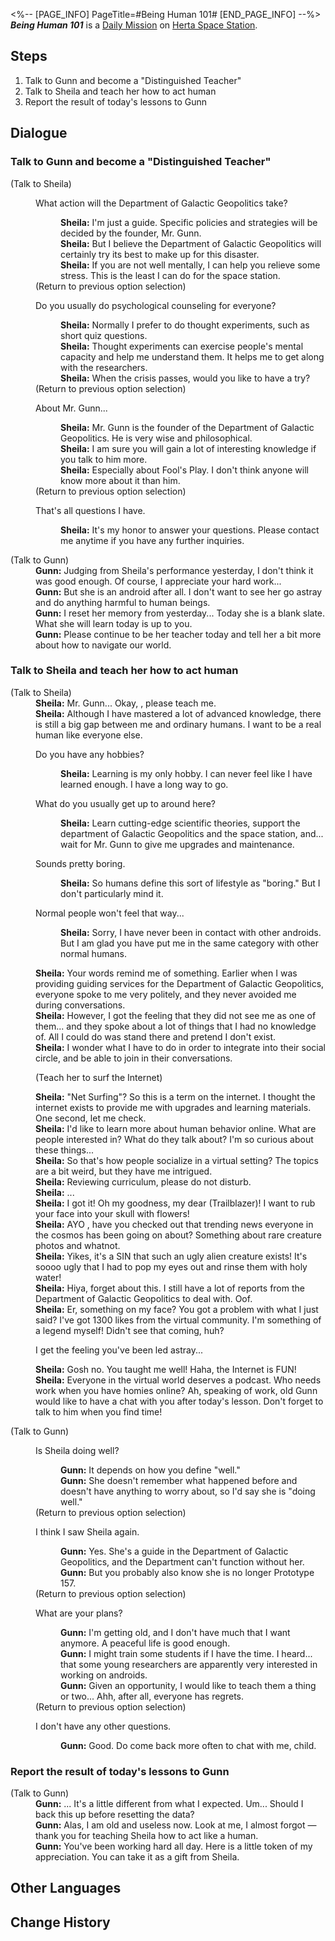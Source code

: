 <%-- [PAGE_INFO]
PageTitle=#Being Human 101#
[END_PAGE_INFO] --%>
{{Stub|Dialogue.}}
{{Mission Infobox
|id            = 3000526
|title         = 
|image         = <!--Mission Being Human 101.png-->
|type          = Daily
|event_name    = 
|chapter       = 
|requirements  = {{subst:void|<!--Unknown: {"Type":"Manual"}-->}}
|summary       = <!--official mission summary from Fate's Atlas-->
|characters    = Gunn; Sheila; Trailblazer
|startLocation = [[Herta Space Station]] - [[Master Control Zone]]
|world         = Herta Space Station
|area          = Master Control Zone
|prev          = 
|next          = 
|rewards       = Credit*5,000
}}
'''''Being Human 101''''' is a [[Daily Mission]] on [[Herta Space Station]].

==Steps==
# Talk to Gunn and become a "Distinguished Teacher"
# Talk to Sheila and teach her how to act human
# Report the result of today's lessons to Gunn

<!--
==Gameplay Notes==

--><!--
==Trial Character==

-->
==Dialogue==
{{Stub Dialogue}}

===Talk to Gunn and become a "Distinguished Teacher"{{subst:void|<!--300052601-->}}===
{{Mission Description|type=daily|location=Master Control Zone|Gunn, the founder of the Department of Galactic Geopolitics, comes to you. He wants you to teach a special student, and you're going to teach her some unique lessons...}}
{{Dialogue Start}}

;(Talk to Sheila)
:{{DIcon|Talk}} What action will the Department of Galactic Geopolitics take?
::'''Sheila:''' I'm just a guide. Specific policies and strategies will be decided by the founder, Mr. Gunn.
::'''Sheila:''' But I believe the Department of Galactic Geopolitics will certainly try its best to make up for this disaster.
::'''Sheila:''' If you are not well mentally, I can help you relieve some stress. This is the least I can do for the space station.
:;(Return to previous option selection)
:{{DIcon|Talk}} Do you usually do psychological counseling for everyone?
::'''Sheila:''' Normally I prefer to do thought experiments, such as short quiz questions.
::'''Sheila:''' Thought experiments can exercise people's mental capacity and help me understand them. It helps me to get along with the researchers.
::'''Sheila:''' When the crisis passes, would you like to have a try?
:;(Return to previous option selection)
:{{DIcon|Talk}} About Mr. Gunn...
::'''Sheila:''' Mr. Gunn is the founder of the Department of Galactic Geopolitics. He is very wise and philosophical.
::'''Sheila:''' I am sure you will gain a lot of interesting knowledge if you talk to him more.
::'''Sheila:''' Especially about Fool's Play. I don't think anyone will know more about it than him.
:;(Return to previous option selection)
:{{DIcon|Exit}} That's all questions I have.
::'''Sheila:''' It's my honor to answer your questions. Please contact me anytime if you have any further inquiries.

;(Talk to Gunn)
:'''Gunn:''' Judging from Sheila's performance yesterday, I don't think it was good enough. Of course, I appreciate your hard work...
:'''Gunn:''' But she is an android after all. I don't want to see her go astray and do anything harmful to human beings.
:'''Gunn:''' I reset her memory from yesterday... Today she is a blank slate. What she will learn today is up to you.
:'''Gunn:''' Please continue to be her teacher today and tell her a bit more about how to navigate our world.
{{Dialogue End}}

===Talk to Sheila and teach her how to act human{{subst:void|<!--300052602-->}}===
{{Mission Description|type=daily|location=Master Control Zone|update|Your student, Sheila, is an android, and you're going to teach her how to act like a human.}}
{{Dialogue Start}}

;(Talk to Sheila)
:'''Sheila:''' Mr. Gunn... Okay, {{MC|m=mister|f=miss}}, please teach me.
:'''Sheila:''' Although I have mastered a lot of advanced knowledge, there is still a big gap between me and ordinary humans. I want to be a real human like everyone else.
:{{DIcon|Arrow}} Do you have any hobbies?
::'''Sheila:''' Learning is my only hobby. I can never feel like I have learned enough. I have a long way to go.
:{{DIcon|Arrow}} What do you usually get up to around here?
::'''Sheila:''' Learn cutting-edge scientific theories, support the department of Galactic Geopolitics and the space station, and... wait for Mr. Gunn to give me upgrades and maintenance.
:{{DIcon|Arrow}} Sounds pretty boring.
::'''Sheila:''' So humans define this sort of lifestyle as "boring." But I don't particularly mind it.
:{{DIcon|Arrow}} Normal people won't feel that way...
::'''Sheila:''' Sorry, I have never been in contact with other androids. But I am glad you have put me in the same category with other normal humans.
:'''Sheila:''' Your words remind me of something. Earlier when I was providing guiding services for the Department of Galactic Geopolitics, everyone spoke to me very politely, and they never avoided me during conversations.
:'''Sheila:''' However, I got the feeling that they did not see me as one of them... and they spoke about a lot of things that I had no knowledge of. All I could do was stand there and pretend I don't exist.
:'''Sheila:''' I wonder what I have to do in order to integrate into their social circle, and be able to join in their conversations.
:{{DIcon|Arrow}} (Teach her to surf the Internet)
:'''Sheila:''' "Net Surfing"? So this is a term on the internet. I thought the internet exists to provide me with upgrades and learning materials. One second, let me check.
:'''Sheila:''' I'd like to learn more about human behavior online. What are people interested in? What do they talk about? I'm so curious about these things...
:'''Sheila:''' So that's how people socialize in a virtual setting? The topics are a bit weird, but they have me intrigued.
:'''Sheila:''' Reviewing curriculum, please do not disturb.
:'''Sheila:''' ...
:'''Sheila:''' I got it! Oh my goodness, my dear (Trailblazer)! I want to rub your face into your skull with flowers!
:'''Sheila:''' AYO {{MC|m=GigaChad|f=GigaChadette}}, have you checked out that trending news everyone in the cosmos has been going on about? Something about rare creature photos and whatnot.
:'''Sheila:''' Yikes, it's a SIN that such an ugly alien creature exists! It's soooo ugly that I had to pop my eyes out and rinse them with holy water!
:'''Sheila:''' Hiya, forget about this. I still have a lot of reports from the Department of Galactic Geopolitics to deal with. Oof.
:'''Sheila:''' Er, something on my face? You got a problem with what I just said? I've got 1300 likes from the virtual community. I'm something of a legend myself! Didn't see that coming, huh?
:{{DIcon|Arrow}} I get the feeling you've been led astray...
:'''Sheila:''' Gosh no. You taught me well! Haha, the Internet is FUN!
:'''Sheila:''' Everyone in the virtual world deserves a podcast. Who needs work when you have homies online? Ah, speaking of work, old Gunn would like to have a chat with you after today's lesson. Don't forget to talk to him when you find time!

;(Talk to Gunn)
:{{DIcon|Talk}} Is Sheila doing well?
::'''Gunn:''' It depends on how you define "well."
::'''Gunn:''' She doesn't remember what happened before and doesn't have anything to worry about, so I'd say she is "doing well."
:;(Return to previous option selection)
:{{DIcon|Talk}} I think I saw Sheila again.
::'''Gunn:''' Yes. She's a guide in the Department of Galactic Geopolitics, and the Department can't function without her.
::'''Gunn:''' But you probably also know she is no longer Prototype 157.
:;(Return to previous option selection)
:{{DIcon|Talk}} What are your plans?
::'''Gunn:''' I'm getting old, and I don't have much that I want anymore. A peaceful life is good enough.
::'''Gunn:''' I might train some students if I have the time. I heard... that some young researchers are apparently very interested in working on androids.
::'''Gunn:''' Given an opportunity, I would like to teach them a thing or two... Ahh, after all, everyone has regrets.
:;(Return to previous option selection)
:{{DIcon|Exit}} I don't have any other questions.
::'''Gunn:''' Good. Do come back more often to chat with me, child.
{{Dialogue End}}

===Report the result of today's lessons to Gunn{{subst:void|<!--300052603-->}}===
{{Mission Description|type=daily|location=Master Control Zone|update|Sheila has made remarkable progress in acting human. But you're not sure if Gunn will be satisfied with the result...}}
{{Dialogue Start}}

;(Talk to Gunn)
:'''Gunn:''' ... It's a little different from what I expected. Um... Should I back this up before resetting the data?
:'''Gunn:''' Alas, I am old and useless now. Look at me, I almost forgot &mdash; thank you for teaching Sheila how to act like a human.
:'''Gunn:''' You've been working hard all day. Here is a little token of my appreciation. You can take it as a gift from Sheila.
{{Dialogue End}}

==Other Languages==
{{Other Languages
|en   = Being Human 101
|zhs  = 教她做人
|zht  = 教她做人
|ja   = 身の処し方を教える
|ko   = 사람 됨됨이 교육
|es   = {{MC|f=Profesora|m=Profesor}} de la vida
|fr   = Être humain pour les nuls
|ru   = Научите её быть человеком
|th   = ชี้แนะวิถีแห่งมนุษย์
|vi   = Dạy Cô Ấy Cách Làm Người
|de   = Kurs in Menschlichkeit
|id   = Ajari Dia Cara Bertindak
|pt   = Seres Humanos para Idiotas
}}

==Change History==
{{Change History|1.0}}
